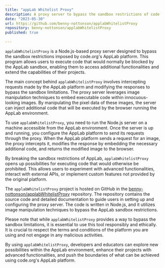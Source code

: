 ```yaml
---
title: "appLab Whitelist Proxy"
description: A proxy server to bypass the sandbox restrictions of code.org's AppLab using image manipulation and Node.js
date: "2023-05-30"
url: https://github.com/benny-nottonson/applabWhitelistProxy
repository: benny-nottonson/applabWhitelistProxy
published: true
  
---
```


`applabWhitelistProxy` is a Node.js-based proxy server designed to bypass the sandbox restrictions imposed by code.org's AppLab platform. This program allows users to execute code that would normally be blocked by the AppLab sandbox, enabling them to access additional functionalities and extend the capabilities of their projects.

The main concept behind `applabWhitelistProxy` involves intercepting requests made by the AppLab platform and modifying the responses to bypass the sandbox limitations. The proxy server leverages image manipulation techniques to embed executable code within innocuous-looking images. By manipulating the pixel data of these images, the server can inject additional code that will be executed by the browser running the AppLab environment.

To use `applabWhitelistProxy`, you need to run the Node.js server on a machine accessible from the AppLab environment. Once the server is up and running, you configure the AppLab platform to send its requests through the proxy. When the AppLab platform sends a request for an image, the proxy intercepts it, modifies the response by embedding the necessary additional code, and returns the modified image to the browser.

By breaking the sandbox restrictions of AppLab, `applabWhitelistProxy` opens up possibilities for executing code that would otherwise be prohibited. This allows users to experiment with advanced functionalities, interact with external APIs, or implement custom features not provided by the original platform.

The `applabWhitelistProxy` project is hosted on GitHub in the [benny-nottonson/applabWhitelistProxy](https://github.com/benny-nottonson/applabWhitelistProxy) repository. The repository contains the source code and detailed documentation to guide users in setting up and configuring the proxy server. The code is written in Node.js, and it utilizes image manipulation techniques to bypass the AppLab sandbox restrictions.

Please note that while `applabWhitelistProxy` provides a way to bypass the sandbox limitations, it is essential to use this tool responsibly and ethically. It is crucial to respect the terms and conditions of the platform you are using and not engage in any malicious activities.

By using `applabWhitelistProxy`, developers and educators can explore new possibilities within the AppLab environment, enhance their projects with advanced functionalities, and push the boundaries of what can be achieved using code.org's AppLab platform.